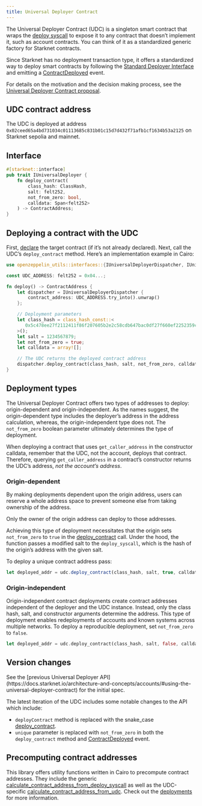 ```yaml
---
title: Universal Deployer Contract
---
```


The Universal Deployer Contract (UDC) is a singleton smart contract that wraps the [deploy syscall](https://docs.starknet.io/architecture-and-concepts/smart-contracts/system-calls-cairo1/#deploy) to expose it to any contract that doesn’t implement it, such as account contracts. You can think of it as a standardized generic factory for Starknet contracts.

Since Starknet has no deployment transaction type, it offers a standardized way to deploy smart contracts by following the [Standard Deployer Interface](https://community.starknet.io/t/snip-deployer-contract-interface/2772) and emitting a [ContractDeployed](/api/udc.mdx#IUniversalDeployer-ContractDeployed) event.

For details on the motivation and the decision making process, see the [Universal Deployer Contract proposal](https://community.starknet.io/t/universal-deployer-contract-proposal/1864).

## UDC contract address

The UDC is deployed at address `0x02ceed65a4bd731034c01113685c831b01c15d7d432f71afb1cf1634b53a2125` on Starknet sepolia and mainnet.

## Interface

```rust
#[starknet::interface]
pub trait IUniversalDeployer {
    fn deploy_contract(
        class_hash: ClassHash,
        salt: felt252,
        not_from_zero: bool,
        calldata: Span<felt252>
    ) -> ContractAddress;
}
```

## Deploying a contract with the UDC

First, [declare](https://docs.starknet.io/architecture-and-concepts/network-architecture/transactions/#declare-transaction) the target contract (if it’s not already declared).
Next, call the UDC’s `deploy_contract` method.
Here’s an implementation example in Cairo:

```rust
use openzeppelin_utils::interfaces::{IUniversalDeployerDispatcher, IUniversalDeployerDispatcherTrait};

const UDC_ADDRESS: felt252 = 0x04...;

fn deploy() -> ContractAddress {
    let dispatcher = IUniversalDeployerDispatcher {
        contract_address: UDC_ADDRESS.try_into().unwrap()
    };

    // Deployment parameters
    let class_hash = class_hash_const::<
       0x5c478ee27f2112411f86f207605b2e2c58cdb647bac0df27f660ef2252359c6
    >();
    let salt = 1234567879;
    let not_from_zero = true;
    let calldata = array![];

    // The UDC returns the deployed contract address
    dispatcher.deploy_contract(class_hash, salt, not_from_zero, calldata.span())
}
```

## Deployment types

The Universal Deployer Contract offers two types of addresses to deploy: origin-dependent and origin-independent.
As the names suggest, the origin-dependent type includes the deployer’s address in the address calculation,
whereas, the origin-independent type does not.
The `not_from_zero` boolean parameter ultimately determines the type of deployment.

<Callout type='warn'>


When deploying a contract that uses `get_caller_address` in the constructor calldata, remember that the UDC, not the account, deploys that contract.
Therefore, querying `get_caller_address` in a contract’s constructor returns the UDC’s address, _not the account’s address_.

</Callout>

### Origin-dependent

By making deployments dependent upon the origin address, users can reserve a whole address space to prevent someone else from taking ownership of the address.

Only the owner of the origin address can deploy to those addresses.

Achieving this type of deployment necessitates that the origin sets `not_from_zero` to `true` in the [deploy_contract](/api/udc.mdx#UniversalDeployer-deploy_contract) call.
Under the hood, the function passes a modified salt to the `deploy_syscall`, which is the hash of the origin’s address with the given salt.

To deploy a unique contract address pass:

```js
let deployed_addr = udc.deploy_contract(class_hash, salt, true, calldata.span());
```

### Origin-independent

Origin-independent contract deployments create contract addresses independent of the deployer and the UDC instance.
Instead, only the class hash, salt, and constructor arguments determine the address.
This type of deployment enables redeployments of accounts and known systems across multiple networks.
To deploy a reproducible deployment, set `not_from_zero` to `false`.

```rust
let deployed_addr = udc.deploy_contract(class_hash, salt, false, calldata.span());
```

## Version changes

<Callout>
See the [previous Universal Deployer API](https://docs.starknet.io/architecture-and-concepts/accounts/#using-the-universal-deployer-contract) for the initial spec.
</Callout>

The latest iteration of the UDC includes some notable changes to the API which include:

* `deployContract` method is replaced with the snake_case [deploy_contract](/api/udc.mdx#UniversalDeployer-deploy_contract).
* `unique` parameter is replaced with `not_from_zero` in both the `deploy_contract` method and [ContractDeployed](/api/udc.mdx#IUniversalDeployer-ContractDeployed) event.

## Precomputing contract addresses

This library offers utility functions written in Cairo to precompute contract addresses.
They include the generic [calculate_contract_address_from_deploy_syscall](/api/utilities.mdx#deployments-calculate_contract_address_from_deploy_syscall) as well as the UDC-specific [calculate_contract_address_from_udc](/api/utilities.mdx#deployments-calculate_contract_address_from_udc).
Check out the [deployments](/api/utilities.mdx#deployments) for more information.
